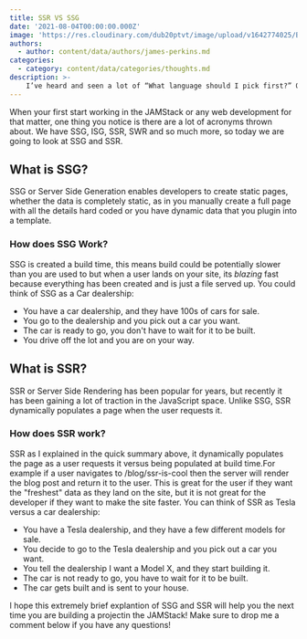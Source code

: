 ```yaml
---
title: SSR VS SSG
date: '2021-08-04T00:00:00.000Z'
image: 'https://res.cloudinary.com/dub20ptvt/image/upload/v1642774025/Blog%20Posts/og2v04elaojgsfpuhucp.webp'
authors:
  - author: content/data/authors/james-perkins.md
categories:
  - category: content/data/categories/thoughts.md
description: >-
    I’ve heard and seen a lot of “What language should I pick first?” Questions in my time as a developer. It’s an interesting question that I seem to have the opposite response to most.
---
```


When your first start working in the JAMStack or any web development for that matter, one thing you notice is there are a lot of acronyms thrown about. We have SSG, ISG, SSR, SWR and so much more, so today we are going to look at SSG and SSR.

## What is SSG?

SSG or Server Side Generation enables developers to create static pages, whether the data is completely static, as in you manually create a full page with all the details hard coded or you have dynamic data that you plugin into a template.

### How does SSG Work?

SSG is created a build time, this means build could be potentially slower than you are used to but when a user lands on your site, its _blazing_ fast because everything has been created and is just a file served up. You could think of SSG as a Car dealership:

-   You have a car dealership, and they have 100s of cars for sale.
-   You go to the dealership and you pick out a car you want.
-   The car is ready to go, you don't have to wait for it to be built.
-   You drive off the lot and you are on your way.

## What is SSR?

SSR or Server Side Rendering has been popular for years, but recently it has been gaining a lot of traction in the JavaScript space. Unlike SSG, SSR dynamically populates a page when the user requests it.

### How does SSR work?

SSR as I explained in the quick summary above, it dynamically populates the page as a user requests it versus being populated at build time.For example if a user navigates to /blog/ssr-is-cool then the server will render the blog post and return it to the user. This is great for the user if they want the "freshest" data as they land on the site, but it is not great for the developer if they want to make the site faster. You can think of SSR as Tesla versus a car dealership:

-   You have a Tesla dealership, and they have a few different models for sale.
-   You decide to go to the Tesla dealership and you pick out a car you want.
-   You tell the dealership I want a Model X, and they start building it.
-   The car is not ready to go, you have to wait for it to be built.
-   The car gets built and is sent to your house.

I hope this extremely brief explantion of SSG and SSR will help you the next time you are building a projectin the JAMStack! Make sure to drop me a comment below if you have any questions!
